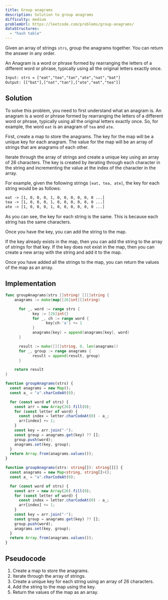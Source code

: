 ```yaml
---
title: Group anagrams
description: Solution to group anagrams
difficulty: medium
problemUrl: https://leetcode.com/problems/group-anagrams/
dataStructures:
  - "hash table"
---
```



Given an array of strings `strs`, group the anagrams together. You can return the answer in any order.

An Anagram is a word or phrase formed by rearranging the letters of a different word or phrase, typically using all the original letters exactly once.

```txt
Input: strs = ["eat","tea","tan","ate","nat","bat"]
Output: [["bat"],["nat","tan"],["ate","eat","tea"]]
```

## Solution

To solve this problem, you need to first understand what an anagram is. An anagram is a word or phrase formed by rearranging the letters of a different word or phrase, typically using all the original letters exactly once. So, for example, the word `eat` is an anagram of `tea` and `ate`.

First, create a map to store the anagrams. The key for the map will be a unique key for each anagram. The value for the map will be an array of strings that are anagrams of each other.

Iterate through the array of strings and create a unique key using an array of 26 characters. The key is created by iterating through each character in the string and incrementing the value at the index of the character in the array.

For example, given the following strings `[eat, tea, ate]`, the key for each string would be as follows:

```txt
eat -> [1, 0, 0, 0, 1, 0, 0, 0, 0, 0, 0 ...]
tea -> [1, 0, 0, 0, 1, 0, 0, 0, 0, 0, 0 ...]
ate -> [1, 0, 0, 0, 1, 0, 0, 0, 0, 0, 0 ...]
```

As you can see, the key for each string is the same. This is because each string has the same characters.

Once you have the key, you can add the string to the map.

If the key already exists in the map, then you can add the string to the array of strings for that key. If the key does not exist in the map, then you can create a new array with the string and add it to the map.

Once you have added all the strings to the map, you can return the values of the map as an array.

## Implementation

<Tabs>
  <TabItem label="go">

```go
func groupAnagrams(strs []string) [][]string {
    anagrams := make(map[[26]int][]string)

	  for _, word := range strs {
		    key := [26]int{}
		    for _, ch := range word {
			      key[ch-'a'] += 1
		    }
		    anagrams[key] = append(anagrams[key], word)
	  }

	  result := make([][]string, 0, len(anagrams))
	  for _, group := range anagrams {
		    result = append(result, group)
	  }

	return result
}
```

  </TabItem>
  <TabItem label="js">

```js
function groupAnagrams(strs) {
  const anagrams = new Map();
  const a_ = "a".charCodeAt(0);

  for (const word of strs) {
    const arr = new Array(26).fill(0);
    for (const letter of word) {
      const index = letter.charCodeAt(0) - a_;
      arr[index] += 1;
    }
    const key = arr.join("-");
    const group = anagrams.get(key) ?? [];
    group.push(word);
    anagrams.set(key, group);
  }
  return Array.from(anagrams.values());
}
```

  </TabItem>
  <TabItem label="ts">

```ts
function groupAnagrams(strs: string[]): string[][] {
  const anagrams = new Map<string, string[]>();
  const a_ = "a".charCodeAt(0);

  for (const word of strs) {
    const arr = new Array(26).fill(0);
    for (const letter of word) {
      const index = letter.charCodeAt(0) - a_;
      arr[index] += 1;
    }
    const key = arr.join("-");
    const group = anagrams.get(key) ?? [];
    group.push(word);
    anagrams.set(key, group);
  }
  return Array.from(anagrams.values());
}
```

  </TabItem>
</Tabs>

## Pseudocode

1. Create a map to store the anagrams.
2. Iterate through the array of strings.
3. Create a unique key for each string using an array of 26 characters.
4. Add the string to the map using the key.
5. Return the values of the map as an array.
